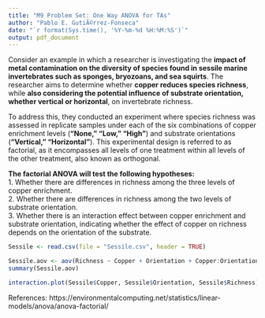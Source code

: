 ```yaml
---
title: "M9 Problem Set: One Way ANOVA for TAs"
author: "Pablo E. GutiÃ©rrez-Fonseca"
date: "`r format(Sys.time(), '%Y-%m-%d %H:%M:%S')`"
output: pdf_document
---
```


Consider an example in which a researcher is investigating the **impact of metal contamination on the diversity of species found in sessile marine invertebrates such as sponges, bryozoans, and sea squirts**. The researcher aims to determine whether **copper reduces species richness**, while **also considering the potential influence of substrate orientation, whether vertical or horizontal**, on invertebrate richness.  

To address this, they conducted an experiment where species richness was assessed in replicate samples under each of the six combinations of copper enrichment levels (**"None," "Low," "High"**) and substrate orientations (**"Vertical," "Horizontal"**). This experimental design is referred to as factorial, as it encompasses all levels of one treatment within all levels of the other treatment, also known as orthogonal.  

**The factorial ANOVA will test the following hypotheses:**  
1. Whether there are differences in richness among the three levels of copper enrichment.  
2.  Whether there are differences in richness among the two levels of substrate orientation.  
3. Whether there is an interaction effect between copper enrichment and substrate orientation, indicating whether the effect of copper on richness depends on the orientation of the substrate.  

```r
Sessile <- read.csv(file = "Sessile.csv", header = TRUE)
```


```r
Sessile.aov <- aov(Richness ~ Copper + Orientation + Copper:Orientation, data = Sessile)
summary(Sessile.aov)
```


```r
interaction.plot(Sessile$Copper, Sessile$Orientation, Sessile$Richness)
```


References:
https://environmentalcomputing.net/statistics/linear-models/anova/anova-factorial/
